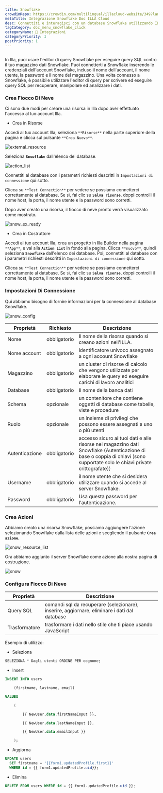 ```yaml
---
title: Snowflake
crowdinRepo: https://crowdin.com/multilingual/illacloud-website/349?languages=it&filter=basic&value=0
metaTitle: Integrazione Snowflake Doc ILLA Cloud
desc: Connettiti e interagisci con un database Snowflake utilizzando ILLA Cloud. Crea app che possono interrogare, manipolare e visualizzare i dati. Automatizza e ottimizza i flussi di lavoro dei dati.
tagCategory: doc_menu_snowflake_click
categoryName: 🔨 Integrazioni
categoryPriority: 3
postPriority: 1
---
```


## <h2 hidden>Cos'è il Snowflake?</h2>

In Illa, puoi usare l'editor di query Snowflake per eseguire query SQL contro il tuo magazzino dati Snowflake. Puoi connetterti a Snowflake inserendo le credenziali dell'account Snowflake, incluso il nome dell'account, il nome utente, la password e il nome del magazzino. Una volta connesso a Snowflake, è possibile utilizzare l'editor di query per scrivere ed eseguire query SQL per recuperare, manipolare ed analizzare i dati.

### Crea Fiocco Di Neve

Ci sono due modi per creare una risorsa in Illa dopo aver effettuato l'accesso al tuo account Illa.

-   Crea in Risorse

Accedi al tuo account Illa, seleziona `**Risorse**` nella parte superiore della pagina e clicca sul pulsante `**Crea Nuovo**`.

![external_resource](https://cdn.illacloud.com/official-website/img/docs/external_resource.png)

Seleziona **`Snowflake`** dall'elenco dei database.

![action_list](https://cdn.illacloud.com/official-website/img/docs/action_list.png)

Connettiti al database con i parametri richiesti descritti in `Impostazioni di connessione` qui sotto.

Clicca su `**Test Connection**` per vedere se possiamo connetterci correttamente al database. Se sì, fai clic su **`Salva risorse`**, doppi controlli il nome host, la porta, il nome utente e la password sono corretti.

Dopo aver creato una risorsa, il fiocco di neve pronto verrà visualizzato come mostrato.

![snow_ex_ready](https://cdn.illacloud.com/official-website/img/docs/snow_ex_Ready.png)

-   Crea in Costruttore

Accedi al tuo account Illa, crea un progetto in Illa Builder nella pagina `**App**`, e vai alla **`Action List`** in fondo alla pagina. Clicca `**nuovo**`, quindi seleziona **`Snowflake`** dall'elenco dei database. Poi, connettiti al database con i parametri richiesti descritti in `Impostazioni di connessione` qui sotto.

Clicca su `**Test Connection**` per vedere se possiamo connetterci correttamente al database. Se sì, fai clic su **`Salva risorse`**, doppi controlli il nome host, la porta, il nome utente e la password sono corretti.

### Impostazioni Di Connessione

Qui abbiamo bisogno di fornire informazioni per la connessione al database Snowflake.

![snow_config](https://cdn.illacloud.com/official-website/img/docs/snow_config.png)

| Proprietà       | Richiesto    | Descrizione                                                                                                                                                                |
| --------------- | ------------ | -------------------------------------------------------------------------------------------------------------------------------------------------------------------------- |
| Nome            | obbligatorio | Il nome della risorsa quando si creano azioni nell'ILLA.                                                                                                                   |
| Nome account    | obbligatorio | identificatore univoco assegnato a ogni account Snowflake                                                                                                                  |
| Magazzino       | obbligatorio | un cluster di risorse di calcolo che vengono utilizzate per elaborare le query ed eseguire carichi di lavoro analitici                                                     |
| Database        | obbligatorio | Il nome della banca dati                                                                                                                                                   |
| Schema          | opzionale    | un contenitore che contiene oggetti di database come tabelle, viste e procedure                                                                                            |
| Ruolo           | opzionale    | un insieme di privilegi che possono essere assegnati a uno o più utenti                                                                                                    |
| Autenticazione  | obbligatorio | accesso sicuro ai tuoi dati e alle risorse nel magazzino dati Snowflake (Autenticazione di base o coppia di chiavi (sono supportate solo le chiavi private crittografate)) |
| Username        | obbligatorio | il nome utente che si desidera utilizzare quando si accede al server Snowflake.                                                                                            |
| Password        | obbligatorio | Usa questa password per l'autenticazione.                                                                                                                                  |

### Crea Azioni

Abbiamo creato una risorsa Snowflake, possiamo aggiungere l'azione selezionando Snowflake dalla lista delle azioni e scegliendo il pulsante **`Crea azione`**.

![snow_resource_list](https://cdn.illacloud.com/official-website/img/docs/snow_resource_list.png)

Ora abbiamo aggiunto il server Snowflake come azione alla nostra pagina di costruzione.

![snow](https://cdn.illacloud.com/official-website/img/docs/snow.png)

### Configura Fiocco Di Neve

| Proprietà     | Descrizione                                                                                  |
| ------------- | -------------------------------------------------------------------------------------------- |
| Query SQL     | comandi sql da recuperare (selezionare), inserire, aggiornare, eliminare i dati dal database |
| Trasformatore | trasformare i dati nello stile che ti piace usando JavaScript                                |

Esempio di utilizzo:

-   Seleziona

```sql
SELEZIONA * Dagli utenti ORDINE PER cognome;
```

-   Insert

```sql
INSERT INTO users

	(firstname, lastname, email)

VALUES

	(

		{{ NewUser.data.firstNameInput }},

		{{ NewUser.data.lastNameInput }},

		{{ NewUser.data.emailInput }}

	);
```

-   Aggiorna

```sql
UPDATE users
  SET firstname = '{{form1.updatedProfile.first}}'
  WHERE id = {{ form1.updatedProfile.uid}};
```

-   Elimina

```sql
DELETE FROM users WHERE id = {{ form1.updatedProfile.uid }};
```
